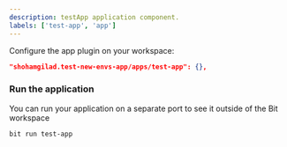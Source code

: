 ```yaml
---
description: testApp application component.
labels: ['test-app', 'app']
---
```


Configure the app plugin on your workspace:

```json
"shohamgilad.test-new-envs-app/apps/test-app": {},
```

### Run the application

You can run your application on a separate port to see it outside of the Bit workspace

```bash
bit run test-app
```
